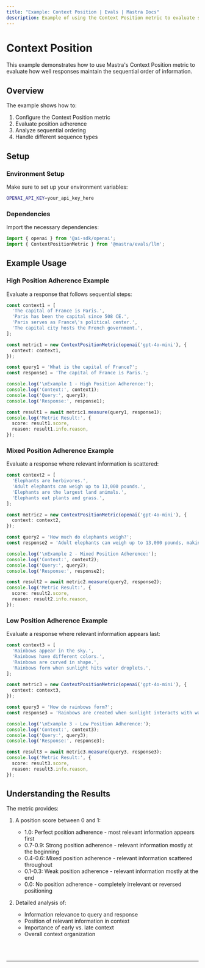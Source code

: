 ```yaml
---
title: "Example: Context Position | Evals | Mastra Docs"
description: Example of using the Context Position metric to evaluate sequential ordering in responses.
---
```



# Context Position

This example demonstrates how to use Mastra's Context Position metric to evaluate how well responses maintain the sequential order of information.

## Overview

The example shows how to:

1. Configure the Context Position metric
2. Evaluate position adherence
3. Analyze sequential ordering
4. Handle different sequence types

## Setup

### Environment Setup

Make sure to set up your environment variables:

```bash filename=".env"
OPENAI_API_KEY=your_api_key_here
```

### Dependencies

Import the necessary dependencies:

```typescript copy showLineNumbers filename="src/index.ts"
import { openai } from '@ai-sdk/openai';
import { ContextPositionMetric } from '@mastra/evals/llm';
```

## Example Usage

### High Position Adherence Example

Evaluate a response that follows sequential steps:

```typescript copy showLineNumbers{5} filename="src/index.ts"
const context1 = [
  'The capital of France is Paris.',
  'Paris has been the capital since 508 CE.',
  'Paris serves as France\'s political center.',
  'The capital city hosts the French government.',
];

const metric1 = new ContextPositionMetric(openai('gpt-4o-mini'), {
  context: context1,
});

const query1 = 'What is the capital of France?';
const response1 = 'The capital of France is Paris.';

console.log('\nExample 1 - High Position Adherence:');
console.log('Context:', context1);
console.log('Query:', query1);
console.log('Response:', response1);

const result1 = await metric1.measure(query1, response1);
console.log('Metric Result:', {
  score: result1.score,
  reason: result1.info.reason,
});
```

### Mixed Position Adherence Example

Evaluate a response where relevant information is scattered:

```typescript copy showLineNumbers{31} filename="src/index.ts"
const context2 = [
  'Elephants are herbivores.',
  'Adult elephants can weigh up to 13,000 pounds.',
  'Elephants are the largest land animals.',
  'Elephants eat plants and grass.',
];

const metric2 = new ContextPositionMetric(openai('gpt-4o-mini'), {
  context: context2,
});

const query2 = 'How much do elephants weigh?';
const response2 = 'Adult elephants can weigh up to 13,000 pounds, making them the largest land animals.';

console.log('\nExample 2 - Mixed Position Adherence:');
console.log('Context:', context2);
console.log('Query:', query2);
console.log('Response:', response2);

const result2 = await metric2.measure(query2, response2);
console.log('Metric Result:', {
  score: result2.score,
  reason: result2.info.reason,
});
```

### Low Position Adherence Example

Evaluate a response where relevant information appears last:

```typescript copy showLineNumbers{57} filename="src/index.ts"
const context3 = [
  'Rainbows appear in the sky.',
  'Rainbows have different colors.',
  'Rainbows are curved in shape.',
  'Rainbows form when sunlight hits water droplets.',
];

const metric3 = new ContextPositionMetric(openai('gpt-4o-mini'), {
  context: context3,
});

const query3 = 'How do rainbows form?';
const response3 = 'Rainbows are created when sunlight interacts with water droplets in the air.';

console.log('\nExample 3 - Low Position Adherence:');
console.log('Context:', context3);
console.log('Query:', query3);
console.log('Response:', response3);

const result3 = await metric3.measure(query3, response3);
console.log('Metric Result:', {
  score: result3.score,
  reason: result3.info.reason,
});
```

## Understanding the Results

The metric provides:

1. A position score between 0 and 1:
   - 1.0: Perfect position adherence - most relevant information appears first
   - 0.7-0.9: Strong position adherence - relevant information mostly at the beginning
   - 0.4-0.6: Mixed position adherence - relevant information scattered throughout
   - 0.1-0.3: Weak position adherence - relevant information mostly at the end
   - 0.0: No position adherence - completely irrelevant or reversed positioning

2. Detailed analysis of:
   - Information relevance to query and response
   - Position of relevant information in context
   - Importance of early vs. late context
   - Overall context organization

<br />
<br />
<hr className="dark:border-[#404040] border-gray-300" />
<br />
<br />
<GithubLink
  link={
    "https://github.com/mastra-ai/mastra/blob/main/examples/basics/evals/context-position"
  }
/>
